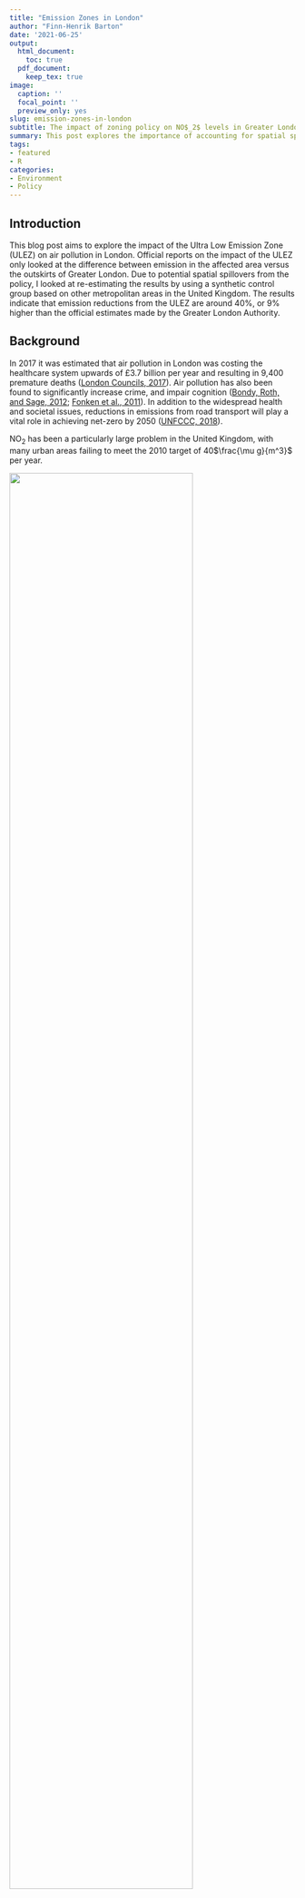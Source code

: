 ```yaml
---
title: "Emission Zones in London"
author: "Finn-Henrik Barton"
date: '2021-06-25'
output:
  html_document:
    toc: true
  pdf_document:
    keep_tex: true
image:
  caption: ''
  focal_point: ''
  preview_only: yes
slug: emission-zones-in-london
subtitle: The impact of zoning policy on NO$_2$ levels in Greater London
summary: This post explores the importance of accounting for spatial spillovers when assessing policy efficacy. A short case-study on the impact of NO$_2$ emissions in London before and after the implementation of the Ultra Low Emission Zone is considered.
tags:
- featured
- R
categories:
- Environment
- Policy
---
```


## Introduction
This blog post aims to explore the impact of the Ultra Low Emission Zone (ULEZ) on air pollution in London. Official reports on the impact of the ULEZ only looked at the difference between emission in the affected area versus the outskirts of Greater London. Due to potential spatial spillovers from the policy, I looked at re-estimating the results by using a synthetic control group based on other metropolitan areas in the United Kingdom. The results indicate that emission reductions from the ULEZ are around 40%, or 9% higher than the official estimates made by the Greater London Authority.


## Background
In 2017 it was estimated that air pollution in London was costing the healthcare system upwards of £3.7 billion per year and resulting in 9,400 premature deaths ([London Councils, 2017](https://www.londoncouncils.gov.uk/node/33224)). Air pollution has also been found to significantly increase crime, and impair cognition ([Bondy, Roth, and Sage, 2012](https://www.journals.uchicago.edu/doi/full/10.1086/707127); [Fonken et al., 2011](https://www.nature.com/articles/mp201176)). In addition to the widespread health and societal issues, reductions in emissions from road transport will play a vital role in achieving net-zero by 2050 ([UNFCCC, 2018](https://unfccc.int/sites/default/files/resource/328_TransportDecarbonizationToolbox_TalanoaDialog.pdf)).

NO$_2$ has been a particularly large problem in the United Kingdom, with many urban areas failing to meet the 2010 target of 40$\frac{\mu g}{m^3}$ per year.

![](no2AverageUK.png){width=80%}

As of July 2020, NO$_2$ levels were still above the target emissions set by the European Union for 2010. It wasn't until 2019 that the area of London which is now covered by the ULEZ was able to bring the number of annual NO$_2$ episodes in line with the 2010 targets. According to the [European Commission](https://ec.europa.eu/environment/air/quality/standards.htm), a NO$_2$ episode is classified as a 24 hour period where the average air pollution levels are above 50$\frac{\mu g}{m^3}$.

![](NO2Episodes.png){width=80%} 

In an attempt to combat the rising air pollution, a Toxicity-Charge (T-Charge) was imposed in Central London in 2017. The policy applied a £10 charge to any vehicle which was registered before 2006 which travelled through the London congestion zone. Two months later, on the 1st of January, 2018, the transition towards an Ultra Low Emission Zone (ULEZ) started. From the start of the transition period, all new taxis and private hire vehicles should be zero emission capable. On the 8th of April, 2019, the ULEZ replaced the T-Charge, imposing a £12.50 charge on most existing vehicles, and £100 on heavy vehicles which travelled through the ULEZ. As of the 25th of October 2021, there will be a new Ultra Low Emission Zone Expansion (ULEZE), which will extend to London's North and South circular roads.

![](LondonSites.jpg)

## How do we calculate the impact?
One of the main difficulties when assessing the efficacy of emission zoning policy is the ability to find a suitable control group. Due to spatial spillovers, regions within close proximity to where the policy was enacted are often indirectly impacted by the policy. Consequently, comparing the changes in emissions between an effected area compared to surrounding areas will likely lead to biased estimates.

Another way to think of these spillovers is to consider what happens when a rock(policy) is thrown in a lake. When the rock hits the water it creates a splash(treatment effect) and ripples(spillovers). The further we move away from where the rock landed, the smaller the ripples will become. Consequently, if we are interested in measuring the height of the splash relative to the normal level of the lake, we want to compare the size of the splash to another area far away from where the rock landed. By moving further away from the impact location, it is less likely that our results will be heavily skewed by taking a measurement at the trough of peak of the ripples, leading to biased results. However, if we move too far away, for example to another lake, then the results may no longer be comparable.

What this means for assessing the policy efficacy is that we would want to find a control group which is highly unlikely to be affected by the policy, but hopefully still follow the same path as the affected area if the policy was not put in place. A common way for checking whether our control group is likely to follow the same path as our treatment in the absence of the policy, is by checking whether they had parallel trends prior to the policy intervention. Looking at the change in the difference between these two groups before and after the policy implementation, we can get an indication of the average treatment effect.


## Impact of the zoning policies
In order to assess the change in air pollution, daily air pollution data from 150 Automatic Urban and Rural Network (AURN) sites all over the UK were analysed. Air pollution values were then deseasonalised and aggregated at a monthly rate. The data provides reasonable estimates of air pollution for 28 metropolitan areas. Taking a weighted average of other metropolitan areas in the United Kingdom, we can create a "synthetic" control group which satisfy the parallel trend assumption. In an effort to minimise the spatial spillovers, Greater London and neighbouring counties were excluded. Furthermore, any metropolitan areas which implemented policies to reduce air pollution between 2010 and July 2020 were also excluded as potential control groups. Although we can never be certain that there are no spillovers, by only selecting metropolitan areas which are outside of a reasonable commuting time to the ULEZ, the spillovers are hopefully minimised.

the Greater London Authority released two reports [[2019](https://www.london.gov.uk/sites/default/files/ulez_six_month_evaluation_report_final_oct.pdf), [2020](https://www.london.gov.uk/sites/default/files/ulez_ten_month_evaluation_report_23_april_2020.pdf)] summarising the impact of the ULEZ on air pollution, and concluded that the zoning policy reduced roadside NO$_2$ by 31% and 37% respectively in the two reports. The reports measured changes in roadside levels between ULEZ monitoring stations and monitoring stations located at the periphery of Greater London. Comparing the results from the latest report to the results from the synthetic control, it would indicate that after accounting for spatial spillovers the roadside NO$_2$ reductions were 40.5%, or 9% higher than the official report as of January 2020.

![](NO2_DiD.png)

The sharp fall seen in the control group in 2019 can be observed in almost all metropolitan areas. This drop was likely due to the unveil of the [Clean Air Strategy](https://www.gov.uk/government/publications/clean-air-strategy-2019/clean-air-strategy-2019-executive-summary) which laid out a plan for reducing air pollution in the UK by 2020 and 2030.


## Concluding remarks
The purpose of this blog post was to explore the use of synthetic controls in a spatial setting, looking at a case-study of the emission zoning policies in London. After accounting for spatial spillovers, it is likely that the Ultra Low Emission Zone reduced emissions in Central London by up to 40.5%, which is 9% greater than the official estimates by the Mayor of London.

This being said, the analysis is far from perfect. Firstly, in the data there are only 150 monitoring stations, this means that the number of monitoring stations per metropolitan area is very low. Consequently, the air pollution data may not accurately represent all metropolitan areas. Secondly, caution should be exercised when interpreting these results as causal. The parallel trend assumption did not hold for any other air pollutants than NO$_2$. One explanation could be that using other metropolitan areas in the UK as a control group may not be a good representation of London, as London is often viewed as its own microcosm within the UK.

To conclude, I would say that the results do indicate that that the ULEZ was effective in reducing NO$_2$ concentrations in Central London. Furthermore, the results imply that the effect may be greater than official estimates due to spatial spillovers. However, a further exploration of this topic with more accurate data would be needed to draw any definite conclusions. With the expansion of the ULEZ in October 2021, we will hopefully see further improvements in London's air quality. Luckily, it does seem like we are moving towards greener and cleaner urban spaces, and definitely refreshing to hear that we may be doing better than we thought.
